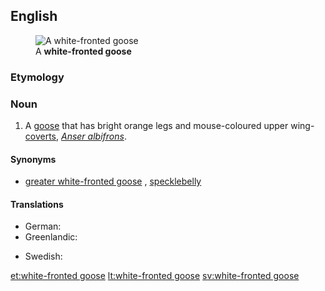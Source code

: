 ==English==
[[Image:White-fronted.goose.750pix.jpg|thumb|A '''white-fronted goose''']]

===Etymology===
{{rfe}}

===Noun===
{{en-noun|head=[[white]]-[[fronted]] [[goose]]|white-fronted geese}}

# A [[goose]] that has bright orange legs and mouse-coloured upper wing-[[covert]]s, ''[[Anser albifrons]]''.

====Synonyms====
* [[greater white-fronted goose]] {{qualifier|North America}}, [[specklebelly]] {{qualifier|Northern and Central North America, colloquial}}

====Translations====
{{trans-top|''Anser albifrons''}}
* German: {{t+|de|Blässgans}}
* Greenlandic: {{t|kl|nerleq}}
{{trans-mid}}
* Swedish: {{t+|sv|bläsgås}}
{{trans-bottom}}

[[et:white-fronted goose]]
[[lt:white-fronted goose]]
[[sv:white-fronted goose]]